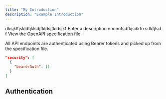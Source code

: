 ```yaml
---
title: "My Introduction"
description: "Example Introduction"
---
```


<Card title="Plant Store Endpoints" icon="leaf" href="https://github.com/mintlify/starter/blob/main/api-reference/openapi.json">
  dksjklfjskldfjklsdjfkldsjfkldsjkf

  <ParamField path="param" type="string">
    Enter a description nnnnnfsdfkjsdkfn sdkfjlsd f
  </ParamField>
  View the OpenAPI specification file
</Card>

All API endpoints are authenticated using Bearer tokens and picked up from the specification file.

```json
"security": [
  {
    "bearerAuth": []
  }
]
```

## Authentication